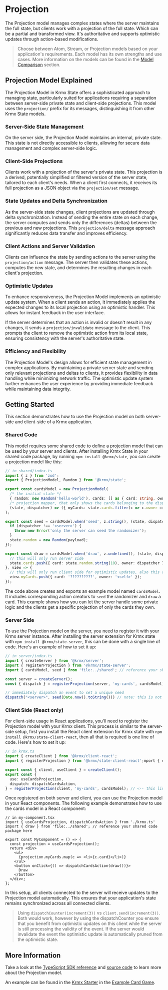 # Projection
The Projection model manages complex states where the server maintains the full state, but clients work with a projection of the full state. Which can be a partial and transformed view. It's authoritative and supports optimistic updates through action-based modifications.

> Choose between Atom, Stream, or Projection models based on your application's requirements. Each model has its own strengths and use cases. More information on the models can be found in the [Model Comparison](/state#model-comparison) section.

## Projection Model Explained
The Projection Model in Krmx State offers a sophisticated approach to managing state, particularly suited for applications requiring a separation between server-side private state and client-side projections. This model uses the `projection/` prefix for its messages, distinguishing it from other Krmx State models.

### Server-Side State Management
On the server side, the Projection Model maintains an internal, private state. This state is not directly accessible to clients, allowing for secure data management and complex server-side logic.

### Client-Side Projections
Clients work with a projection of the server's private state. This projection is a derived, potentially simplified or filtered version of the server state, tailored to each client's needs. When a client first connects, it receives its full projection as a JSON object via the `projection/set` message.

### State Updates and Delta Synchronization
As the server-side state changes, client projections are updated through delta synchronization. Instead of sending the entire state on each change, the server computes and sends only the differences (deltas) between the previous and new projections. This `projection/delta` message approach significantly reduces data transfer and improves efficiency.

### Client Actions and Server Validation
Clients can influence the state by sending actions to the server using the `projection/action` message. The server then validates these actions, computes the new state, and determines the resulting changes in each client's projection.

### Optimistic Updates
To enhance responsiveness, the Projection Model implements an optimistic update system. When a client sends an action, it immediately applies the expected changes to its local projection using an optimistic handler. This allows for instant feedback in the user interface.

If the server determines that an action is invalid or doesn't result in any changes, it sends a `projection/invalidate` message to the client. This prompts the client to remove the optimistic action from its local state, ensuring consistency with the server's authoritative state.

### Efficiency and Flexibility
The Projection Model's design allows for efficient state management in complex applications. By maintaining a private server state and sending only relevant projections and deltas to clients, it provides flexibility in data handling while minimizing network traffic. The optimistic update system further enhances the user experience by providing immediate feedback while maintaining data integrity.

## Getting Started
This section demonstrates how to use the Projection model on both server-side and client-side of a Krmx application.

### Shared Code
This model requires some shared code to define a projection model that can be used by your server and clients. After installing Krmx State in your shared code package, by running `npm install @krmx/state`, you can create a projection model like this:

```ts
// in shared/index.ts
import { z } from 'zod';
import { ProjectionModel, Random } from '@krmx/state';

export const cardsModel = new ProjectionModel(
  /* the initial state */
  { random: new Random('hello-world'), cards: [] as { card: string, owner: string }[] },
  /* projection mapper, that only shows the cards belonging to the dispatcher */
  (state, dispatcher) => ({ myCards: state.cards.filter(c => c.owner === dispatcher) }),
);

export const seed = cardsModel.when('seed', z.string(), (state, dispatcher, payload) => {
  if (dispatcher !== '<server>') {
    throw new Error('only the server can seed the randomizer');
  }
  state.random = new Random(payload);
});

export const draw = cardsModel.when('draw', z.undefined(), (state, dispatcher) => {
  // this will only run server side
  state.cards.push({ card: state.random.string(10), owner: dispatcher });
}, view => {
  // this will only run client side for optimistic updates, also this optimistic handler is optional!
  view.myCards.push({ card: '??????????', owner: '<self>' });
});
```

The code above creates and exports an example model named `cardsModel`. It includes corresponding action creators to `seed` the randomizer and `draw` a card. This example shows how you can let the server handle some private logic and the clients get a specific projection of only the cards they own.

### Server Side
To use the Projection model on the server, you need to register it with your Krmx server instance. After installing the server extension for Krmx state with `npm install @krmx/state-server`, this can be done with a single line of code. Here's an example of how to set it up:

```ts
// in server/index.ts
import { createServer } from '@krmx/server';
import { registerProjection } from '@krmx/state-server';
import { cardsModel, seed } from 'file:../shared'; // reference your shared code package here

const server = createServer();
const { dispatch } = registerProjection(server, 'my-cards', cardsModel); // <-- this line

// immediately dispatch an event to set a unique seed
dispatch("<server>", seed(Date.now().toString())) // note: this is not a safe random seed to use in production applications
```

### Client Side (React only)
For client-side usage in React applications, you'll need to register the Projection model with your Krmx client. This process is similar to the server-side setup, first you install the React client extension for Krmx state with `npm install @krmx/state-client-react`, then all that is required is one line of code. Here's how to set it up:

```ts
// in krmx.ts
import { createClient } from '@krmx/client-react';
import { registerProjection } from '@krmx/state-client-react';mport { cardsModel } from 'file:../shared'; // reference your shared code package here

export const { client, useClient } = createClient();
export const {
  use: useCardsProjection,
  dispatch: dispatchCardsAction,
} = registerProjection(client, 'my-cards', cardsModel); // <-- this line!
```

Once registered on both server and client, you can use the Projection model in your React components. The following example demonstrates how to use the cards model in a React component:

```tsx
// in my-component.tsx
import { useCardsProjection, dispatchCardsAction } from './krmx.ts'
import { draw } from 'file:../shared'; // reference your shared code package here

export const MyComponent = () => {
  const projection = useCardsProjection();
  return <div>
    <ul>
      {projection.myCards.map(c => <li>{c.card}</li>)}
    </ul>
    <button onClick={() => dispatchCardsAction(draw())}>
      Draw
    </button>
  </div>;
};
```

In this setup, all clients connected to the server will receive updates to the Projection model automatically. This ensures that your application's state remains synchronized across all connected clients.

> Using `dispatchCounter(increment(3))` vs `client.send(increment(3))`. Both would work, however by using the dispatchCounter you ensure that you benefit from optimistic updates on this client while the server is still processing the validity of the event. If the server would invalidate the event the optimistic update is automatically pruned from the optimistic state.

## More Information
Take a look at the [TypeScript SDK reference](/sdk/classes/Krmx_State_Base.ProjectionModel.html) and [source code](https://github.com/simonkarman/krmx/blob/main/state/base/src/models/projection/model.ts) to learn more about the Projection model.

An example can be found in the [Krmx Starter](https://github.com/simonkarman/krmx-starter) in the [Example Card Game](https://github.com/simonkarman/krmx-starter/blob/main/client/src/components/example-card-game.tsx).
